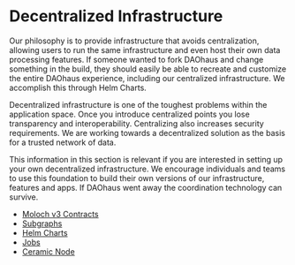 # Decentralized Infrastructure

Our philosophy is to provide infrastructure that avoids centralization, allowing users to run the same infrastructure and even host their own data processing features. If someone wanted to fork DAOhaus and change something in the build, they should easily be able to recreate and customize the entire DAOhaus experience, including our centralized infrastructure. We accomplish this through Helm Charts.

Decentralized infrastructure is one of the toughest problems within the application space. Once you introduce centralized points you lose transparency and interoperability. Centralizing also increases security requirements. We are working towards a decentralized solution as the basis for a trusted network of data.

This information in this section is relevant if you are interested in setting up your own decentralized infrastructure. We encourage individuals and teams to use this foundation to build their own versions of our infrastructure, features and apps. If DAOhaus went away the coordination technology can survive.

- [Moloch v3 Contracts](contracts)
- [Subgraphs](subgraphs/overview)
- [Helm Charts](helm-charts)
- [Jobs](jobs)
- [Ceramic Node](ceramic-node)
